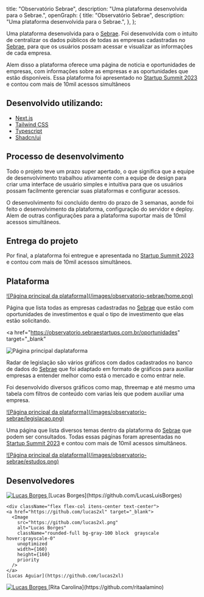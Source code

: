 
  title: "Observatório Sebrae",
  description: "Uma plataforma desenvolvida para o Sebrae.",
  openGraph: {
    title: "Observatório Sebrae",
    description: "Uma plataforma desenvolvida para o Sebrae.",
  },
};

Uma plataforma desenvolvida para o [Sebrae](https://sebrae.com.br/sites/PortalSebrae/). Foi desenvolvida com o intuito de centralizar os dados públicos de todas as empresas cadastradas no [Sebrae](https://sebrae.com.br/sites/PortalSebrae/), para que os usuários possam acessar e visualizar as informações de cada empresa.

Alem disso a plataforma oferece uma página de noticia e oportunidades de empresas, com informações sobre as empresas e as oportunidades que estão disponíveis. Essa plataforma foi apresentado no [Startup Summit 2023](https://agenciasebrae.com.br/inovacao-e-tecnologia/startup-summit-2023-chega-ao-fim-com-recorde-de-publico-e-numeros-que-impressionam/) e contou com mais de 10mil acessos simultâneos

## Desenvolvido utilizando:

- [Next.js](https://nextjs.org/)
- [Tailwind CSS](https://tailwindcss.com/)
- [Typescript](https://www.typescriptlang.org/)
- [Shadcn/ui](https://ui.shadcn.com/)

## Processo de desenvolvimento

Todo o projeto teve um prazo super apertado, o que significa que a equipe de desenvolvimento trabalhou ativamente com a equipe de design para criar uma interface de usuário simples e intuitiva para que os usuários possam facilmente gerenciar suas plataformas e configurar acessos.

O desenvolvimento foi concluído dentro do prazo de 3 semanas, aonde foi feito o desenvolvimento da plataforma, configuração do servidor e deploy. Alem de outras configurações para a plataforma suportar mais de 10mil acessos simultâneos.

## Entrega do projeto

Por final, a plataforma foi entregue e apresentada no [Startup Summit 2023](https://agenciasebrae.com.br/inovacao-e-tecnologia/startup-summit-2023-chega-ao-fim-com-recorde-de-publico-e-numeros-que-impressionam/) e contou com mais de 10mil acessos simultâneos.

## Plataforma

<a href="https://observatorio.sebraestartups.com.br/" target="_blank">
  ![Página principal da plataforma](/images/observatorio-sebrae/home.png)
</a>

Página que lista todas as empresas cadastradas no [Sebrae](https://sebrae.com.br/sites/PortalSebrae/) que estão com oportunidades de investimentos e qual o tipo de investimento que elas estão solicitando.

<a
  href="https://observatorio.sebraestartups.com.br/oportunidades"
  target="_blank"
>
  ![Página principal
  daplataforma](/images/observatorio-sebrae/oportunidades.png)
</a>

Radar de legislação são vários gráficos com dados cadastrados no banco de dados do [Sebrae](https://sebrae.com.br/sites/PortalSebrae/) que foi adaptado em formato de gráficos para auxiliar empresas a entender melhor como está o mercado e como entrar nele.

Foi desenvolvido diversos gráficos como map, threemap e até mesmo uma tabela com filtros de conteúdo com varias leis que podem auxiliar uma empresa.

<a href="https://observatorio.sebraestartups.com.br/legislacao" target="_blank">
  ![Página principal da plataforma](/images/observatorio-sebrae/legislacao.png)
</a>

Uma página que lista diversos temas dentro da plataforma do [Sebrae](https://sebrae.com.br/sites/PortalSebrae/) que podem ser consultados. Todas essas páginas foram apresentadas no [Startup Summit 2023](https://agenciasebrae.com.br/inovacao-e-tecnologia/startup-summit-2023-chega-ao-fim-com-recorde-de-publico-e-numeros-que-impressionam/) e contou com mais de 10mil acessos simultâneos.

<a href="https://observatorio.sebraestartups.com.br/estudos" target="_blank">
  ![Página principal da plataforma](/images/observatorio-sebrae/estudos.png)
</a>

## Desenvolvedores

<div className="flex itens-center justify-between gap-2">
  <div className="flex flex-col itens-center text-center">
    <a href="https://github.com/LucasLuisBorges" target="_blank">
      <Image
        src="https://github.com/LucasLuisBorges.png"
        alt="Lucas Borges"
        className="rounded-full bg-gray-100 block  grayscale hover:grayscale-0"
        unoptimized
        width={160}
        height={160}
        priority
      />
    </a>
    [Lucas Borges](https://github.com/LucasLuisBorges)
  </div>

    <div className="flex flex-col itens-center text-center">
    <a href="https://github.com/lucas2xl" target="_blank">
      <Image
        src="https://github.com/lucas2xl.png"
        alt="Lucas Borges"
        className="rounded-full bg-gray-100 block  grayscale hover:grayscale-0"
        unoptimized
        width={160}
        height={160}
        priority
      />
    </a>
    [Lucas Aguiar](https://github.com/lucas2xl)

  </div>
    
  <div className="flex flex-col itens-center text-center">
    <a href="https://github.com/ritaalamino" target="_blank">
      <Image
        src="https://github.com/ritaalamino.png"
        alt="Lucas Borges"
        className="rounded-full bg-gray-100 block  grayscale hover:grayscale-0"
        unoptimized
        width={160}
        height={160}
        priority
      />
    </a>
    [Rita Carolina](https://github.com/ritaalamino)
  </div>
</div>
